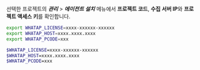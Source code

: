 선택한 프로젝트의 ***관리*** > ***에이전트 설치*** 메뉴에서 **프로젝트 코드**, **수집 서버 IP**와 **프로젝트 액세스 키**를 확인합니다.

<Tabs groupId="operating-systems">
<TabItem value="lx" label="Linux Shell">

```bash title=SH
export WHATAP_LICENSE=xxxx-xxxxxx-xxxxxx
export WHATAP_HOST=xxxx.xxxx.xxxx
export WHATAP_PCODE=xxx
```

</TabItem>
<TabItem value="wd" label="Windows Powershell">

```bash title='SH'
$WHATAP_LICENSE=xxxx-xxxxxx-xxxxxx
$WHATAP_HOST=xxxx.xxxx.xxxx
$WHATAP_PCODE=xxx
```

</TabItem>
</Tabs>
